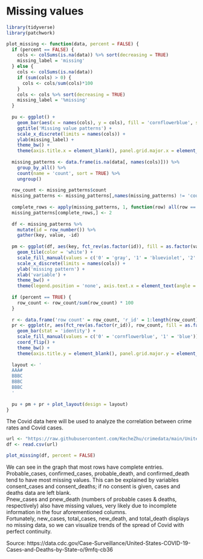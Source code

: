 # Missing values

```r
library(tidyverse)
library(patchwork)
```

```r
plot_missing <- function(data, percent = FALSE) {
  if (percent == FALSE) {
    cols <- colSums(is.na(data)) %>% sort(decreasing = TRUE)
    missing_label = 'missing'
  } else {
    cols <- colSums(is.na(data))
    if (sum(cols) > 0) {
      cols <- cols/sum(cols)*100
    }
    cols <- cols %>% sort(decreasing = TRUE)
    missing_label = '%missing'
  }
  
  pu <- ggplot() +
    geom_bar(aes(x = names(cols), y = cols), fill = 'cornflowerblue', stat = 'identity') +
    ggtitle('Missing value patterns') +
    scale_x_discrete(limits = names(cols)) +
    ylab(missing_label) +
    theme_bw() +
    theme(axis.title.x = element_blank(), panel.grid.major.x = element_blank(), axis.text.x = element_text(angle = 90))
  
  missing_patterns <- data.frame(is.na(data[, names(cols)])) %>%
    group_by_all() %>%
    count(name = 'count', sort = TRUE) %>%
    ungroup()
  
  row_count <- missing_patterns$count
  missing_patterns <- missing_patterns[,names(missing_patterns) != 'count'] * 1
  
  complete_rows <- apply(missing_patterns, 1, function(row) all(row == 0 ))
  missing_patterns[complete_rows,] <- 2
  
  df <- missing_patterns %>% 
    mutate(id = row_number()) %>%
    gather(key, value, -id)
  
  pm <- ggplot(df, aes(key, fct_rev(as.factor(id)), fill = as.factor(value))) +
    geom_tile(color = 'white') +
    scale_fill_manual(values = c('0' = 'gray', '1' = 'blueviolet', '2' = 'black')) +
    scale_x_discrete(limits = names(cols)) + 
    ylab('missing pattern') +
    xlab('variable') +
    theme_bw() +
    theme(legend.position = 'none', axis.text.x = element_text(angle = 90))
  
  if (percent == TRUE) {
    row_count <- row_count/sum(row_count) * 100
  } 
  
  r <- data.frame('row count' = row_count, 'r_id' = 1:length(row_count), 'complete' = complete_rows*1)
  pr <- ggplot(r, aes(fct_rev(as.factor(r_id)), row_count, fill = as.factor(complete))) +
    geom_bar(stat = 'identity') +
    scale_fill_manual(values = c('0' = 'cornflowerblue', '1' = 'blue')) +
    coord_flip() + 
    theme_bw() +
    theme(axis.title.y = element_blank(), panel.grid.major.y = element_blank(), legend.position = 'none')
  
  layout <- '
  AAA#
  BBBC
  BBBC
  BBBC
  '
  
  pu + pm + pr + plot_layout(design = layout)
}
```

The Covid data here will be used to analyze the correlation between crime rates and Covid cases.

```r
url <- "https://raw.githubusercontent.com/KecheZhu/crimedata/main/United_States_COVID-19_Cases_and_Deaths_by_State_over_Time.csv"
df <- read.csv(url)

plot_missing(df, percent = FALSE)
```

We can see in the graph that most rows have complete entries.\
Probable_cases, confirmed_cases, probable_death, and confirmed_death tend to have most missing values. This can be explained by variables consent_cases and consent_deaths; if no consent is given, cases and deaths data are left blank.\
Pnew_cases and pnew_death (numbers of probable cases & deaths, respectively) also have missing values, very likely due to incomplete information in the four aforementioned columns.\
Fortunately, new_cases, total_cases, new_death, and total_death displays no missing data, so we can visualize trends of the spread of Covid with perfect continuity.

Source:
https://data.cdc.gov/Case-Surveillance/United-States-COVID-19-Cases-and-Deaths-by-State-o/9mfq-cb36